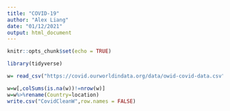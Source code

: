 ---
title: "COVID-19"
author: "Alex Liang"
date: "01/12/2021"
output: html_document
---

```{r setup, include=FALSE}
knitr::opts_chunk$set(echo = TRUE)
```

```{r}
library(tidyverse)
```

```{r}
w= read_csv("https://covid.ourworldindata.org/data/owid-covid-data.csv")%>%filter(!is.na(new_cases_smoothed))
```

```{r}
w=w[,colSums(is.na(w))!=nrow(w)]
w=w%>%rename(Country=location)
write.csv("CovidCleanW",row.names = FALSE)
```



